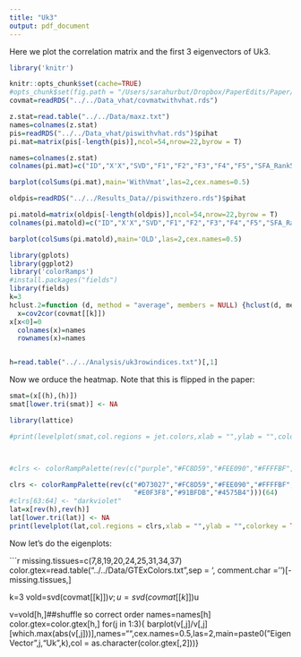 ```yaml
---
title: "Uk3"
output: pdf_document
---
```

Here we plot the correlation matrix and the first 3 eigenvectors of Uk3.

```r
library('knitr')

knitr::opts_chunk$set(cache=TRUE)
#opts_chunk$set(fig.path = "/Users/sarahurbut/Dropbox/PaperEdits/Paper/ForNatureTechnicalReports/Figures/") 
covmat=readRDS("../../Data_vhat/covmatwithvhat.rds")

z.stat=read.table("../../Data/maxz.txt")
names=colnames(z.stat)
pis=readRDS("../../Data_vhat/piswithvhat.rds")$pihat
pi.mat=matrix(pis[-length(pis)],ncol=54,nrow=22,byrow = T)

names=colnames(z.stat)
colnames(pi.mat)=c("ID","X'X","SVD","F1","F2","F3","F4","F5","SFA_Rank5",c(names,"ALL"))

barplot(colSums(pi.mat),main='WithVmat',las=2,cex.names=0.5)

oldpis=readRDS("../../Results_Data//piswithzero.rds")$pihat

pi.matold=matrix(oldpis[-length(oldpis)],ncol=54,nrow=22,byrow = T)
colnames(pi.matold)=c("ID","X'X","SVD","F1","F2","F3","F4","F5","SFA_Rank5",c(names,"ALL"))

barplot(colSums(pi.matold),main='OLD',las=2,cex.names=0.5)

```

```r
library(gplots)
library(ggplot2)
library('colorRamps')
#install.packages("fields")
library(fields)
k=3
hclust.2=function (d, method = "average", members = NULL) {hclust(d, method, members)}
  x=cov2cor(covmat[[k]])
x[x<0]=0
  colnames(x)=names
  rownames(x)=names


h=read.table("../../Analysis/uk3rowindices.txt")[,1]
```

Now we orduce the heatmap. Note that this is flipped in the paper:

```r

smat=(x[(h),(h)])
smat[lower.tri(smat)] <- NA

library(lattice)

#print(levelplot(smat,col.regions = jet.colors,xlab = "",ylab = "",colorkey = TRUE))



#clrs <- colorRampPalette(rev(c("purple","#FC8D59","#FEE090","#FFFFBF","#E0F3F8","#91BFDB","#4575B4")))(64)

clrs <- colorRampPalette(rev(c("#D73027","#FC8D59","#FEE090","#FFFFBF",
                               "#E0F3F8","#91BFDB","#4575B4")))(64)
#clrs[63:64] <- "darkviolet"
lat=x[rev(h),rev(h)]
lat[lower.tri(lat)] <- NA
print(levelplot(lat,col.regions = clrs,xlab = "",ylab = "",colorkey = TRUE))
```

Now let's do the eigenplots:

```r
missing.tissues=c(7,8,19,20,24,25,31,34,37)
color.gtex=read.table("../../Data/GTExColors.txt",sep = '\t', comment.char = '')[-missing.tissues,]

k=3
vold=svd(covmat[[k]])$v;u=svd(covmat[[k]])$u

v=vold[h,]##shuffle so correct order
names=names[h]
color.gtex=color.gtex[h,]
for(j in 1:3){
barplot(v[,j]/v[,j][which.max(abs(v[,j]))],names="",cex.names=0.5,las=2,main=paste0("EigenVector",j,"Uk",k),col = as.character(color.gtex[,2]))}
